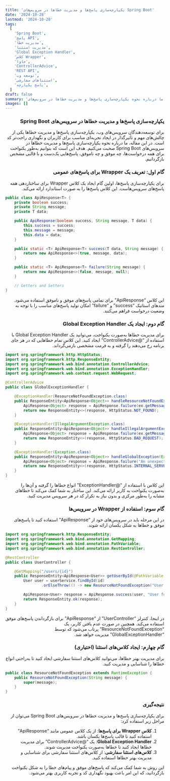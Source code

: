 ```yaml
---
title: 'یکپارچه‌سازی پاسخ‌ها و مدیریت خطاها در سرویس‌های Spring Boot'
date: '2024-10-28'
lastmod: '2024-10-28'
tags:
  [
    'Spring Boot',
    'پاسخ API',
    'مدیریت خطا',
    'مدیریت استثنا',
    'Global Exception Handler',
    'کلاس Wrapper',
    'جاوا',
    'ControllerAdvice',
    'REST API',
    'توسعه وب',
    'استثناهای سفارشی',
    'پاسخ یکپارچه',
  ]
draft: false
summary: 'در این مقاله، ما درباره نحوه یکپارچه‌سازی پاسخ‌ها و مدیریت خطاها در سرویس‌های Spring Boot صحبت می‌کنیم. هدف این است که بتوانیم به‌طور یکنواخت برای همه درخواست‌ها، چه موفق و چه ناموفق، پاسخ‌هایی یک‌دست و با قالبی مشخص بازگردانیم.'
images: []
---
```


<div dir="rtl">

### یکپارچه‌سازی پاسخ‌ها و مدیریت خطاها در سرویس‌های Spring Boot

برای توسعه‌دهندگان سرویس‌های وب، یکپارچه‌سازی پاسخ‌ها و مدیریت خطاها یکی از چالش‌های مهم و تأثیرگذار در ایجاد تجربه‌ای مناسب برای کاربران و نگهداری راحت‌تر کد است. در این مقاله، ما درباره نحوه یکپارچه‌سازی پاسخ‌ها و مدیریت خطاها در سرویس‌های Spring Boot صحبت می‌کنیم. هدف این است که بتوانیم به‌طور یکنواخت برای همه درخواست‌ها، چه موفق و چه ناموفق، پاسخ‌هایی یک‌دست و با قالبی مشخص بازگردانیم.

### گام اول: تعریف یک Wrapper برای پاسخ‌های عمومی

برای یکپارچه‌سازی پاسخ‌ها، اولین گام ایجاد یک کلاس Wrapper برای ساختاردهی همه پاسخ‌های سرویس‌هاست. این کلاس پاسخ‌ها را به صورت استاندارد ارائه می‌کند.

<div dir="ltr">

```java
public class ApiResponse<T> {
    private boolean success;
    private String message;
    private T data;

    public ApiResponse(boolean success, String message, T data) {
        this.success = success;
        this.message = message;
        this.data = data;
    }

    public static <T> ApiResponse<T> success(T data, String message) {
        return new ApiResponse<>(true, message, data);
    }

    public static <T> ApiResponse<T> failure(String message) {
        return new ApiResponse<>(false, message, null);
    }

    // Getters and Setters
}
```

</div>

این کلاس “ApiResponse” برای تمامی پاسخ‌های موفق و ناموفق استفاده می‌شود. متدهای استاتیک “success” و “failure” امکان تولید پاسخ‌های مناسب را با توجه به وضعیت درخواست فراهم می‌کنند.

### گام دوم: ایجاد یک Global Exception Handler

برای مدیریت خطاها به‌صورت یکنواخت، می‌توانید یک Global Exception Handler با استفاده از “@ControllerAdvice” ایجاد کنید. این کلاس تمام خطاهایی که در هر جای برنامه رخ می‌دهند را گرفته و به فرمت مشخصی بازمی‌گرداند.

<div dir="ltr">

```java
import org.springframework.http.HttpStatus;
import org.springframework.http.ResponseEntity;
import org.springframework.web.bind.annotation.ControllerAdvice;
import org.springframework.web.bind.annotation.ExceptionHandler;
import org.springframework.web.context.request.WebRequest;

@ControllerAdvice
public class GlobalExceptionHandler {

    @ExceptionHandler(ResourceNotFoundException.class)
    public ResponseEntity<ApiResponse<Object>> handleResourceNotFoundException(ResourceNotFoundException ex, WebRequest request) {
        ApiResponse<Object> response = ApiResponse.failure(ex.getMessage());
        return new ResponseEntity<>(response, HttpStatus.NOT_FOUND);
    }

    @ExceptionHandler(IllegalArgumentException.class)
    public ResponseEntity<ApiResponse<Object>> handleIllegalArgumentException(IllegalArgumentException ex, WebRequest request) {
        ApiResponse<Object> response = ApiResponse.failure(ex.getMessage());
        return new ResponseEntity<>(response, HttpStatus.BAD_REQUEST);
    }

    @ExceptionHandler(Exception.class)
    public ResponseEntity<ApiResponse<Object>> handleGlobalException(Exception ex, WebRequest request) {
        ApiResponse<Object> response = ApiResponse.failure("An unexpected error occurred");
        return new ResponseEntity<>(response, HttpStatus.INTERNAL_SERVER_ERROR);
    }
}
```

</div>

این کلاس با استفاده از “@ExceptionHandler” انواع خطاها را گرفته و آن‌ها را به‌صورت یکنواخت به کاربر ارائه می‌کند. این ساختار به شما کمک می‌کند تا خطاهای مشابه را به‌طور مرکزی و بدون نیاز به تکرار کد در هر سرویس مدیریت کنید.

### گام سوم: استفاده از Wrapper در سرویس‌ها

در این مرحله باید در سرویس‌های خود از “ApiResponse” استفاده کنید تا پاسخ‌های موفق و خطاها به شکل یکسان ارائه شوند.

<div dir="ltr">

```java
import org.springframework.http.ResponseEntity;
import org.springframework.web.bind.annotation.GetMapping;
import org.springframework.web.bind.annotation.PathVariable;
import org.springframework.web.bind.annotation.RestController;

@RestController
public class UserController {

    @GetMapping("/users/{id}")
    public ResponseEntity<ApiResponse<User>> getUserById(@PathVariable Long id) {
        User user = userService.findById(id)
                .orElseThrow(() -> new ResourceNotFoundException("User not found with id " + id));

        ApiResponse<User> response = ApiResponse.success(user, "User found successfully");
        return ResponseEntity.ok(response);
    }
}
```

</div>

در اینجا، کنترلر “UserController” از “ApiResponse” برای بازگرداندن پاسخ‌های موفق استفاده می‌کند. همچنین در صورت عدم یافتن کاربر، یک “ResourceNotFoundException” پرتاب می‌شود که توسط “GlobalExceptionHandler” مدیریت خواهد شد.

### گام چهارم: ایجاد کلاس‌های استثنا (اختیاری)

برای مدیریت بهتر خطاها، می‌توانید کلاس‌های استثنا سفارشی ایجاد کنید تا به‌راحتی انواع خطاها را شناسایی و مدیریت کنید.

<div dir="ltr">

```java
public class ResourceNotFoundException extends RuntimeException {
    public ResourceNotFoundException(String message) {
        super(message);
    }
}
```

</div>

### نتیجه‌گیری

برای یکپارچه‌سازی پاسخ‌ها و مدیریت خطاها در سرویس‌های Spring Boot می‌توان از مراحل زیر استفاده کرد:

1. **کلاس Wrapper برای پاسخ‌ها**: از یک کلاس عمومی مانند “ApiResponse” استفاده کنید تا قالب پاسخ‌ها یکسان باشد.
2. **Global Exception Handler**: یک “@ControllerAdvice” برای مدیریت خطاها ایجاد کنید تا خطاها به‌صورت یکنواخت مدیریت شوند.
3. **کلاس‌های استثنا سفارشی**: از کلاس‌های استثنا سفارشی برای شناسایی و مدیریت بهتر خطاها استفاده کنید.

این روش به شما کمک می‌کند که پاسخ‌های موفق و پیام‌های خطا را به شکل یکنواخت بازگردانید، که این امر باعث بهبود نگهداری کد و تجربه کاربری بهتر می‌شود.

</div>
